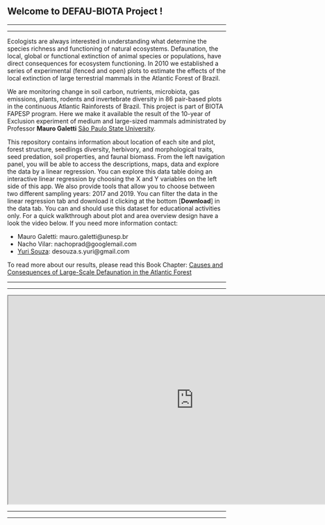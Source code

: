 
## **Welcome to DEFAU-BIOTA Project** !
___________________________________________________________________________________________________

___________________________________________________________________________________________________

Ecologists are always interested in understanding what determine the species richness and
functioning of natural ecosystems. Defaunation, the local, global or functional extinction of animal species or populations, have direct consequences for ecosystem functioning. In 2010 we established a series of experimental (fenced and open) plots to estimate the effects of the local extinction of large terrestrial mammals in the Atlantic Forest of Brazil. 

We are monitoring change in soil carbon, nutrients, microbiota, gas emissions, plants, rodents and invertebrate diversity in 86 pair-based plots in the continuous Atlantic Rainforests of Brazil. This project is part of BIOTA FAPESP program. Here we make it available the result of the 10-year of Exclusion experiment of medium and large-sized mammals administrated by Professor **Mauro Galetti** [São Paulo State University](https://unesp.br/portaldocentes/docentes/157124?lang=pt_BR). 

This repository contains information about location of each site and plot, forest structure, seedlings diversity, herbivory, and morphological traits, seed predation, soil properties, and faunal biomass. From the left navigation panel, you will be able to access the descriptions, maps, data and explore the data by a linear regression. You can explore this data table doing an interactive linear regression by choosing the X and Y variables on the left side of this app. We also provide tools that allow you to choose between two different sampling years: 2017 and 2019. You can filter the data in the linear regression tab and download it clicking at the bottom [**Download**] in the data tab. You can and should use this dataset for educational activities only. For a quick walkthrough about plot and area overview design have a look the video below. If you need more information contact: 

- Mauro Galetti: mauro.galetti@unesp.br
- Nacho Vilar: nachoprad@googlemail.com
- [Yuri Souza](https://souzayuri.github.io/): desouza.s.yuri@gmail.com

To read more about our results, please read this Book Chapter: [Causes and Consequences of Large-Scale Defaunation in the Atlantic Forest](https://www.researchgate.net/publication/348466339_Causes_and_Consequences_of_Large-Scale_Defaunation_in_the_Atlantic_Forest)

___________________________________________________________________________________________________

___________________________________________________________________________________________________

<iframe style = "display: block; margin: left;" width="854" height="480" src="https://www.youtube.com/embed/u-j8dAxkKHw"></iframe>

___________________________________________________________________________________________________

___________________________________________________________________________________________________
